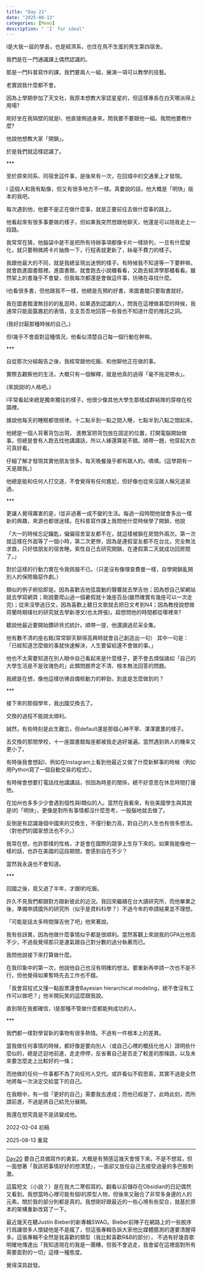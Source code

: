 ```yaml
---
title: "Day 21"
date: "2025-08-13"
categories: [Memo]
description: " 'I' for ideal"
---
```



I是大我一屆的學長，也是經濟系，也住在鳥不生蛋的男生第四宿舍。

我們是在一門通識課上偶然認識的。

那是一門科普寫作的課，我們要兩人一組，展演一項可以教學的技藝。

老實說我什麼都不會。

因為上學期參加了天文社，我原本想教大家認星星的，但這樣專長在白天哪派得上用場?

剛好坐在我隔壁的就是I，他直接側過身來，問我要不要跟他一組。我問他要教什麼?

他說他想教大家「開鎖」。

於是我們就這樣認識了。

\*\*\*

至於原來同系、同宿舍這件事，是後來有一次，在回城中的交通車上才發現。

I 這個人和我有點像，但又有很多地方不一樣。真要說的話，他大概是「明快」版本的我吧。

每次遇到他，他要不是正在做什麼事，就是正要前往去做什麼事的路上。

他看起來有很多事要做的樣子，但如果我突然想跟他聊天，他還是可以陪我走上一段路。

我常常在猜，他腦袋中是不是把所有待辦事項都像卡片一樣排列，一旦有什麼變化，就只要稍微將卡片抽換一下，行程表就更新了，絲毫不費力的樣子。

我跟他最大的不同，就是我總呈現出迷惘的樣子。有時候我不知道等一下要幹嘛，就會跑進圖書館裡。進圖書館，就會跑去小說櫃看看，又跑去經濟學那櫃看看。雖然架上的書幾乎不會變，但我每次都還是會做這件事，彷彿在尋找什麼。

I也看很多書，但他跟我不一樣，他總是先預約好書，來圖書館只要取書就好。

我在圖書館漫無目的的亂逛時，如果遇到認識的人，問我在這裡做甚麼的時候，我通常只能面露尷尬的表情，支支吾吾地回答一些我也不知道什麼的推託之詞。

(我好討厭那種時候的自己。)

但I幾乎不會面對這種情況，他看似清楚自己每一個行動在幹嘛。

\*\*\*

自從那次分組報告之後，我經常跟他吃飯、和他聊他正在做的事。

實際去觀察他的生活，大概只有一個解釋，就是他真的過得「毫不拖泥帶水」。

(來說說I的人格吧。)

I平常看起來總是獨來獨往的樣子。他很少像其他大學生那樣成群結隊的穿梭在校園裡。

據說他每天的睡眠都很規律。十二點半到一點之間入睡，七點半到八點之間起床。

他總是一個人背著背包出現， 進教室把背包放在固定的位置，打開電腦開始做事。但總是會有人跑去找他講講話，所以人緣還算是不錯。順帶一題，他穿起大衣可真好看。

仔細了解才發現其實他朋友很多，每天晚餐幾乎都有跟人約。嘖嘖。(這學期有一天是跟我。)

他總是能和任何人打交道，不會覺得有任何尷尬，但好像也從來沒跟人稱兄道弟過。

\*\*\*

更讓人覺得厲害的是，I並非過著一成不變的生活。每過一段時間他就會多出一樣新的興趣，來源也都很迷樣。在科普寫作課上我問他什麼時候學了開鎖，他說

「大一的時候忘記鑰匙，偏偏宿舍室友都不在，就這樣被鎖在房間外兩次。第一次就這樣在外面等了一個小時，第二次更慘，因為是連假室友都不在台北，完全無法求救，只好借朋友的宿舍睡。索性自己去研究開鎖，在連假第二天就成功回房間了。」

對於這樣的行動力實在令我佩服不已。（只差沒有像理查費曼一樣，自學開鎖亂開別人的保險箱惡作劇。）

類似的例子俯拾即是。因為喜歡吉他弦震動的聲響就去學吉他；因為想自己架網站就去學寫網頁；剛說要爬山過一個暑假就十幾座百岳(雖然確實有幾座可以一次走完)；從來沒學過日文，因為喜歡上聽日文歌就去把日文考到N4；因為教授說想做荷蘭時期樸社的研究就去學新港文(也太誇張)。超想問他的時間都從哪裡來?

聽說他最近要開始鑽研貝式統計。順帶一提，他還讀過尼采全集。

他有數不清的座右銘(常常聊天聊得高興時就會自己創造出一句）
其中一句是：「已經知道怎麼做的事就快速解決，人生要留給還不會做的事。」

他也不太需要知道在別人眼中自己看起來是什麼樣子，更不會去煩惱諸如「自己的大學生活是不是玫瑰色的」此類問題界定不清、根本無法回答的問題。

我總是在想，像他這樣彷彿自備核動力的幹勁，到底是怎麼做到的？

\*\*\*

接下來的那個學年，我出國交換去了。

交換的過程不能說太順利。

誠然，有些時刻是此生難忘，但default還是那個心神不寧、渾渾噩噩的樣子。

去交換的那間學校，十一座圖書館每座都被我走過好幾遍。當然遇到熟人的機率又更小了。

有時後我會想起I，例如在Instagram上看到他最近又做了什麼新鮮事的時候（例如用Python寫了一個自動交易的程式）。

有時候會想要打電話找他講講話，但因為時差的關係，總不好意思在休息時間打擾他。

在加州也多多少少會遇到個性與I類似的人。當然在我看來，有些美國學生與其說是I的「明快」，更像是對所有事情都沒什麼思考，一股腦地就去做了。

反倒是有認識幾個中國來的交換生，不僅行動力高，對自己的人生也有很多想法。（對他們的國家想法也不少。）

我常在想，也許那樣的性格，才是會在國際的競爭上生存下來的。如果我能像他一樣的話，也許在美國的這段期間，會感到自在不少？

當然我永遠也不會知道。

\*\*\*

回國之後，竟又過了半年，才跟I約吃飯。

許久不見我們都跟對方跟新彼此的近況。我回來繼續在台大讀研究所，而他畢業之後，準備申請國外的研究所（似乎是資料科學？）不過今年的申請結果並不理想。

「可能是話太多時間彈吉他了吧」他笑著說。

我有些訝異，因為他做什麼事情似乎都是很順利。當然客觀上來說我的GPA比他高不少，不過我覺得那只是運氣跟自己對分數的過分執著而已。

我問他說接下來打算做什麼。

在我印象中的第一次，他說他自己也沒有明確的想法。要重新再申請一次也不是不行，但他覺得如果暫時先去工作也不錯。

「我會寫程式又懂一點股票還會Bayesian hierarchical modeling，總不會沒有工作可以做吧？」他半開玩笑的這麼跟我說。

直到現在我都確信，I是那種不管做什麼都能夠成功的人。

\*\*\*

我們都一樣對學習新的事物有很多熱情。不過有一件根本上的差異。

當我做任何事情的時候，都好像是要向別人（或自己心裡的概括化他人）證明些什麼似的，總是迂迴地前進，走走停停，反省著自己是否走了較差的那條路，以及未來要怎麼走上比較好的一條；

而他做的任何一件事都不為了向任何人交代。或許看似不假思索，其實不過是全然地將每一次決定交給當下的自己。

在我眼中，有一個「更好的自己」需要我去達成；而他已經是了，此時此刻，而所謂前進，不過是將自己給充分展開。

我還在想究竟是不是該變成他。

2022-02-04 初稿

2025-08-13 重寫

---

[Day20](https://hungchichao.github.io/posts/0807-day20/) 要自己具備寫作的勇氣，大概是有預感這幾天會慢下來。不是不想寫，但一面想著「我該把事情好好的想清楚」，一面卻又放任自己去接受過量的多巴胺刺激。

這篇短文（小說？）是在我大二寒假寫的。翻看以前儲存在Obsidian的日記偶然又看到。我想當時心裡可能有個I的原型人物，但後來又融合了非常多身邊的人的元素。關於我的部分則都是真的。我想剛好跟最近的一些心境有些契合，就基於原本的架構重新改寫了一下。

最近幾天在聽Justin Bieber的新專輯SWAG。Bieber前陣子在網路上的一些脫序行爲讓很多人懷疑他是不是瘋了，但這張專輯告訴大家他比媒體臆測的還要清醒得多。這張專輯不全然是我喜歡的類型（我比較喜歡R&B的部分），
不過有好幾首歌明確地傳達出「我知道現在的我是一團糟，但我不會逃走，我會留在這裡面對所有需要面對的一切」這樣一種態度。

覺得深具啟發。


